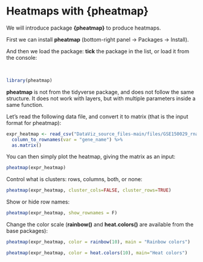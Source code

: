 # Heatmaps with {pheatmap}

We will introduce package **{pheatmap}** to produce heatmaps.

First we can install **pheatmap** (bottom-right panel -> Packages -> Install).

And then we load the package: **tick** the package in the list, or load it from the console:

<br>
```r
library(pheatmap)
```

**pheatmap** is not from the tidyverse package, and does not follow the same structure. It does not work with layers, but with multiple parameters inside a same function.

Let's read the following data file, and convert it to matrix (that is the input format for pheatmap):

```r
expr_heatmap <- read_csv("DataViz_source_files-main/files/GSE150029_rnaseq_for_heatmap.csv") %>%
  column_to_rownames(var = "gene_name") %>%
  as.matrix()
```

You can then simply plot the heatmap, giving the matrix as an input:

```r
pheatmap(expr_heatmap)
```

Control what is clusters: rows, columns, both, or none:

```r
pheatmap(expr_heatmap, cluster_cols=FALSE, cluster_rows=TRUE)
```

Show or hide row names:

```r
pheatmap(expr_heatmap, show_rownames = F)
```

Change the color scale (**rainbow()** and **heat.colors()** are available from the base packages):

```r
pheatmap(expr_heatmap, color = rainbow(10), main = "Rainbow colors")
```


```r
pheatmap(expr_heatmap, color = heat.colors(10), main="Heat colors")
```


